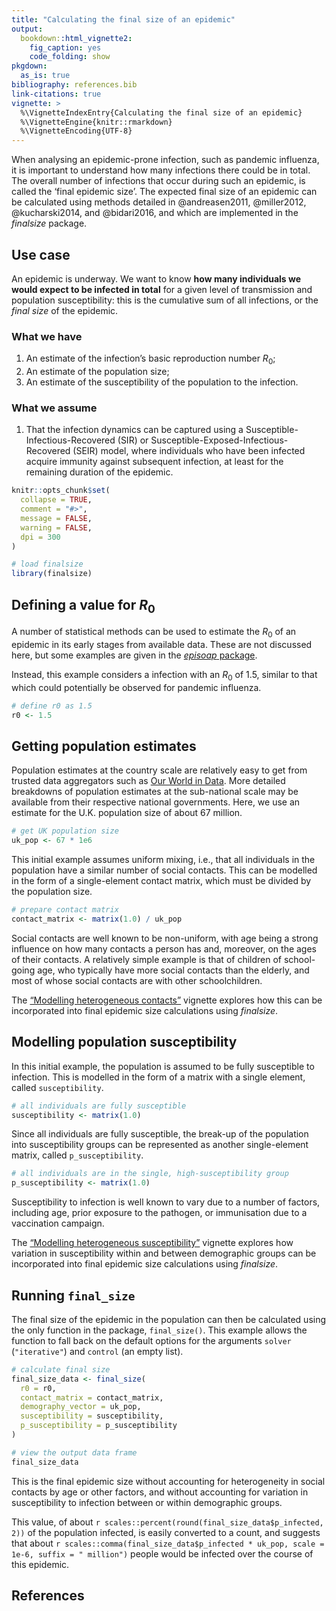 ```yaml
---
title: "Calculating the final size of an epidemic"
output:
  bookdown::html_vignette2:
    fig_caption: yes
    code_folding: show
pkgdown:
  as_is: true
bibliography: references.bib
link-citations: true
vignette: >
  %\VignetteIndexEntry{Calculating the final size of an epidemic}
  %\VignetteEngine{knitr::rmarkdown}
  %\VignetteEncoding{UTF-8}
---
```


When analysing an epidemic-prone infection, such as pandemic influenza, it is important to understand how many infections there could be in total. The overall number of infections that occur during such an epidemic, is called the 'final epidemic size'.
The expected final size of an epidemic can be calculated using methods detailed in @andreasen2011, @miller2012, @kucharski2014, and @bidari2016, and which are implemented in the _finalsize_ package.

::: {.alert .alert-primary}
## Use case {-}

An epidemic is underway. We want to know **how many individuals we would expect to be infected in total** for a given level of transmission and population susceptibility: this is the cumulative sum of all infections, or the _final size_ of the epidemic.
:::

::: {.alert .alert-secondary}
### What we have {-}

  1. An estimate of the infection's basic reproduction number $R_0$;
  2. An estimate of the population size;
  3. An estimate of the susceptibility of the population to the infection.

### What we assume {-}

  1. That the infection dynamics can be captured using a Susceptible-Infectious-Recovered (SIR) or Susceptible-Exposed-Infectious-Recovered (SEIR) model, where individuals who have been infected acquire immunity against subsequent infection, at least for the remaining duration of the epidemic.
:::

```r
knitr::opts_chunk$set(
  collapse = TRUE,
  comment = "#>",
  message = FALSE,
  warning = FALSE,
  dpi = 300
)
```

```r
# load finalsize
library(finalsize)
```

## Defining a value for $R_0$

A number of statistical methods can be used to estimate the $R_0$ of an epidemic in its early stages from available data. These are not discussed here, but some examples are given in the [_episoap_ package](https://epiverse-trace.github.io/episoap/articles/episoap.html).

Instead, this example considers a infection with an $R_0$ of 1.5, similar to that which could potentially be observed for pandemic influenza.

```r
# define r0 as 1.5
r0 <- 1.5
```

## Getting population estimates

Population estimates at the country scale are relatively easy to get from trusted data aggregators such as [Our World in Data](https://ourworldindata.org/world-population-growth).
More detailed breakdowns of population estimates at the sub-national scale may be available from their respective national governments.
Here, we use an estimate for the U.K. population size of about 67 million.

```r
# get UK population size
uk_pop <- 67 * 1e6
```

This initial example assumes uniform mixing, i.e., that all individuals in the population have a similar number of social contacts. This can be modelled in the form of a single-element contact matrix, which must be divided by the population size.

```r
# prepare contact matrix
contact_matrix <- matrix(1.0) / uk_pop
```

::: {.alert .alert-secondary}
Social contacts are well known to be non-uniform, with age being a strong influence on how many contacts a person has and, moreover, on the ages of their contacts. A relatively simple example is that of children of school-going age, who typically have more social contacts than the elderly, and most of whose social contacts are with other schoolchildren.

The ["Modelling heterogeneous contacts"](varying_contacts.Rmd) vignette explores how this can be incorporated into final epidemic size calculations using _finalsize_.
:::

## Modelling population susceptibility

In this initial example, the population is assumed to be fully susceptible to infection. This is modelled in the form of a matrix with a single element, called `susceptibility`.

```r
# all individuals are fully susceptible
susceptibility <- matrix(1.0)
```

Since all individuals are fully susceptible, the break-up of the population into susceptibility groups can be represented as another single-element matrix, called `p_susceptibility`.

```r
# all individuals are in the single, high-susceptibility group
p_susceptibility <- matrix(1.0)
```

::: {.alert .alert-secondary}
Susceptibility to infection is well known to vary due to a number of factors, including age, prior exposure to the pathogen, or immunisation due to a vaccination campaign.

The ["Modelling heterogeneous susceptibility"](varying_susceptibility.Rmd) vignette explores how variation in susceptibility within and between demographic groups can be incorporated into final epidemic size calculations using _finalsize_.
:::

## Running `final_size`

The final size of the epidemic in the population can then be calculated using the only function in the package, `final_size()`. This example allows the function to fall back on the default options for the arguments `solver` (`"iterative"`) and `control` (an empty list).

```r
# calculate final size
final_size_data <- final_size(
  r0 = r0,
  contact_matrix = contact_matrix,
  demography_vector = uk_pop,
  susceptibility = susceptibility,
  p_susceptibility = p_susceptibility
)

# view the output data frame
final_size_data
```

This is the final epidemic size without accounting for heterogeneity in social contacts by age or other factors, and without accounting for variation in susceptibility to infection between or within demographic groups.

This value, of about `r scales::percent(round(final_size_data$p_infected, 2))` of the population infected, is easily converted to a count, and suggests that about `r scales::comma(final_size_data$p_infected * uk_pop, scale = 1e-6, suffix = " million")` people would be infected over the course of this epidemic.

## References
